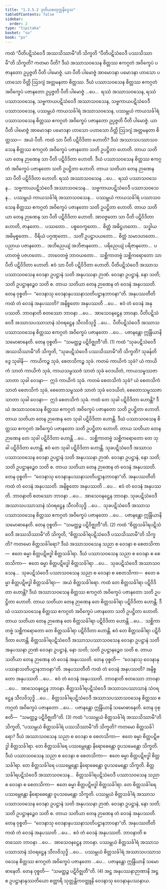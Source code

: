 ```yaml
---
title: "1.3.5.2 ဒုတိယစတုက္ကနိဒ္ဒေသ"
tableOfContents: false
sidebar:
  order: 2
type: "tipitaka"
basket: "su"
book: "ps"
---
```



<DynamicBreadcrumb />

<Division number="172" book="ps">

<Paragraph number="956" book="ps">
ကထံ “ပီတိပဋိသံဝေဒီ အဿသိဿာမီ”တိ သိက္ခတိ “ပီတိပဋိသံဝေဒီ ပဿသိဿာမီ”တိ သိက္ခတိ? ကတမာ ပီတိ? ဒီဃံ အဿာသဝသေန စိတ္တဿ ဧကဂ္ဂတံ အဝိက္ခေပံ ပဇာနတော ဥပ္ပဇ္ဇတိ ပီတိ ပါမောဇ္ဇံ. ယာ ပီတိ ပါမောဇ္ဇံ အာမောဒနာ ပမောဒနာ ဟာသော ပဟာသော ဝိတ္တိ ဩဒဂျံ အတ္တမနတာ စိတ္တဿ. ဒီဃံ ပဿာသဝသေန စိတ္တဿ ဧကဂ္ဂတံ အဝိက္ခေပံ ပဇာနတော ဥပ္ပဇ္ဇတိ ပီတိ ပါမောဇ္ဇံ …ပေ…  ရဿံ အဿာသဝသေန, ရဿံ ပဿာသဝသေန, သဗ္ဗကာယပဋိသံဝေဒီ အဿာသဝသေန, သဗ္ဗကာယပဋိသံဝေဒီ ပဿာသဝသေန, ပဿမ္ဘယံ ကာယသင်္ခါရံ အဿာသဝသေန, ပဿမ္ဘယံ ကာယသင်္ခါရံ ပဿာသဝသေန စိတ္တဿ ဧကဂ္ဂတံ အဝိက္ခေပံ ပဇာနတော ဥပ္ပဇ္ဇတိ ပီတိ ပါမောဇ္ဇံ. ယာ ပီတိ ပါမောဇ္ဇံ အာမောဒနာ ပမောဒနာ ဟာသော ပဟာသော ဝိတ္တိ ဩဒဂျံ အတ္တမနတာ စိတ္တဿ—  အယံ ပီတိ.
</Paragraph>

<Paragraph number="957" book="ps">
ကထံ သာ ပီတိ ပဋိဝိဒိတာ ဟောတိ? ဒီဃံ အဿာသပဿာသဝသေန စိတ္တဿ ဧကဂ္ဂတံ အဝိက္ခေပံ ပဇာနတော သတိ ဥပဋ္ဌိတာ ဟောတိ. တာယ သတိယာ တေန ဉာဏေန သာ ပီတိ ပဋိဝိဒိတာ ဟောတိ. ဒီဃံ ပဿာသဝသေန စိတ္တဿ ဧကဂ္ဂတံ အဝိက္ခေပံ ပဇာနတော သတိ ဥပဋ္ဌိတာ ဟောတိ. တာယ သတိယာ တေန ဉာဏေန သာ ပီတိ ပဋိဝိဒိတာ ဟောတိ. ရဿံ အဿာသဝသေန …ပေ…  ရဿံ ပဿာသဝသေန…  သဗ္ဗကာယပဋိသံဝေဒီ အဿာသဝသေန…  သဗ္ဗကာယပဋိသံဝေဒီ ပဿာသဝသေန…  ပဿမ္ဘယံ ကာယသင်္ခါရံ အဿာသဝသေန…  ပဿမ္ဘယံ ကာယသင်္ခါရံ ပဿာသဝသေန စိတ္တဿ ဧကဂ္ဂတံ အဝိက္ခေပံ ပဇာနတော သတိ ဥပဋ္ဌိတာ ဟောတိ. တာယ သတိယာ တေန ဉာဏေန သာ ပီတိ ပဋိဝိဒိတာ ဟောတိ. အာဝဇ္ဇတော သာ ပီတိ ပဋိဝိဒိတာ ဟောတိ, ဇာနတော…  ပဿတော…  ပစ္စဝေက္ခတော…  စိတ္တံ အဓိဋ္ဌဟတော…  သဒ္ဓါယ အဓိမုစ္စတော…  ဝီရိယံ ပဂ္ဂဏှတော…  သတိံ ဥပဋ္ဌာပယတော…  စိတ္တံ သမာဒဟတော…  ပညာယ ပဇာနတော…  အဘိညေယျံ အဘိဇာနတော…  ပရိညေယျံ ပရိဇာနတော…  ပဟာတဗ္ဗံ ပဇဟတော…  ဘာဝေတဗ္ဗံ ဘာဝယတော…  သစ္ဆိကာတဗ္ဗံ သစ္ဆိကရောတော သာ ပီတိ ပဋိဝိဒိတာ ဟောတိ. ဧဝံ သာ ပီတိ ပဋိဝိဒိတာ ဟောတိ.
</Paragraph>

<Paragraph number="958" book="ps">
ပီတိပဋိသံဝေဒီ အဿာသပဿာသဝသေန ဝေဒနာ ဥပဋ္ဌာနံ သတိ အနုပဿနာ ဉာဏံ. ဝေဒနာ ဥပဋ္ဌာနံ, နော သတိ; သတိ ဥပဋ္ဌာနဉ္စေဝ သတိ စ. တာယ သတိယာ တေန ဉာဏေန တံ ဝေဒနံ အနုပဿတိ. တေန ဝုစ္စတိ—  “ဝေဒနာသု ဝေဒနာနုပဿနာသတိပဋ္ဌာနဘာဝနာ”တိ.
</Paragraph>

<Paragraph number="959" book="ps">
<Emphasis>အနုပဿတီ</Emphasis>တိ ကထံ တံ ဝေဒနံ အနုပဿတိ? အနိစ္စတော အနုပဿတိ …ပေ…  ဧဝံ တံ ဝေဒနံ အနုပဿတိ. <Emphasis>ဘာဝနာ</Emphasis>တိ စတဿော ဘာဝနာ …ပေ…  အာသေဝနဋ္ဌေန ဘာဝနာ. ပီတိပဋိသံဝေဒီ အဿာသပဿာသာနံ သံဝရဋ္ဌေန သီလဝိသုဒ္ဓိ …ပေ…  ပီတိပဋိသံဝေဒီ အဿာသပဿာသဝသေန စိတ္တဿ ဧကဂ္ဂတံ အဝိက္ခေပံ ပဇာနတော …ပေ…  ပဇာနန္တော ဣန္ဒြိယာနိ သမောဓာနေတိ. တေန ဝုစ္စတိ—  “သမတ္ထဉ္စ ပဋိဝိဇ္ဈတီ”တိ. (1)
</Paragraph>

</Division>
<Division number="173" book="ps">

<Paragraph number="960" book="ps">
ကထံ “သုခပဋိသံဝေဒီ အဿသိဿာမီ”တိ သိက္ခတိ, “သုခပဋိသံဝေဒီ ပဿသိဿာမီ”တိ သိက္ခတိ? <Emphasis>သုခန်</Emphasis>တိ ဒွေ သုခါနိ—  ကာယိကဉ္စ သုခံ, စေတသိကဉ္စ သုခံ. ကတမံ ကာယိကံ သုခံ? ယံ ကာယိကံ သာတံ ကာယိကံ သုခံ, ကာယသမ္ဖဿဇံ သာတံ သုခံ ဝေဒယိတံ, ကာယသမ္ဖဿဇာ သာတာ သုခါ ဝေဒနာ—  ဣဒံ ကာယိကံ သုခံ. ကတမံ စေတသိကံ သုခံ? ယံ စေတသိကံ သာတံ စေတသိကံ သုခံ, စေတောသမ္ဖဿဇံ သာတံ သုခံ ဝေဒယိတံ, စေတောသမ္ဖဿဇာ သာတာ သုခါ ဝေဒနာ—  ဣဒံ စေတသိကံ သုခံ.
</Paragraph>

<Paragraph number="961" book="ps">
ကထံ တေ သုခါ ပဋိဝိဒိတာ ဟောန္တိ? ဒီဃံ အဿာသဝသေန စိတ္တဿ ဧကဂ္ဂတံ အဝိက္ခေပံ ပဇာနတော သတိ ဥပဋ္ဌိတာ ဟောတိ. တာယ သတိယာ တေန ဉာဏေန တေ သုခါ ပဋိဝိဒိတာ ဟောန္တိ. ဒီဃံ ပဿာသဝသေန စိတ္တဿ ဧကဂ္ဂတံ အဝိက္ခေပံ ပဇာနတော သတိ ဥပဋ္ဌိတာ ဟောတိ. တာယ သတိယာ တေန ဉာဏေန တေ သုခါ ပဋိဝိဒိတာ ဟောန္တိ …ပေ…  သစ္ဆိကာတဗ္ဗံ သစ္ဆိကရောတော တေ သုခါ ပဋိဝိဒိတာ ဟောန္တိ. ဧဝံ တေ သုခါ ပဋိဝိဒိတာ ဟောန္တိ. သုခပဋိသံဝေဒီ အဿာသပဿာသဝသေန ဝေဒနာ ဥပဋ္ဌာနံ သတိ အနုပဿနာ ဉာဏံ. ဝေဒနာ ဥပဋ္ဌာနံ, နော သတိ; သတိ ဥပဋ္ဌာနဉ္စေဝ သတိ စ. တာယ သတိယာ တေန ဉာဏေန တံ ဝေဒနံ အနုပဿတိ. တေန ဝုစ္စတိ—  “ဝေဒနာသု ဝေဒနာနုပဿနာသတိပဋ္ဌာနဘာဝနာ”တိ.
</Paragraph>

<Paragraph number="962" book="ps">
<Emphasis>အနုပဿတီ</Emphasis>တိ ကထံ တံ ဝေဒနံ အနုပဿတိ. အနိစ္စတော အနုပဿတိ …ပေ…  ဧဝံ တံ ဝေဒနံ အနုပဿတိ. <Emphasis>ဘာဝနာ</Emphasis>တိ စတဿော ဘာဝနာ …ပေ…  အာသေဝနဋ္ဌေန ဘာဝနာ. သုခပဋိသံဝေဒီ အဿာသပဿာသာနံ သံဝရဋ္ဌေန သီလဝိသုဒ္ဓိ …ပေ…  သုခပဋိသံဝေဒီ အဿာသပဿာသဝသေန စိတ္တဿ ဧကဂ္ဂတံ အဝိက္ခေပံ ပဇာနတော …ပေ…  ပဇာနန္တော ဣန္ဒြိယာနိ သမောဓာနေတိ. တေန ဝုစ္စတိ—  “သမတ္ထဉ္စ ပဋိဝိဇ္ဈတီ”တိ. (2)
</Paragraph>

</Division>
<Division number="174" book="ps">

<Paragraph number="963" book="ps">
ကထံ “စိတ္တသင်္ခါရပဋိသံဝေဒီ အဿသိဿာမီ”တိ သိက္ခတိ, “စိတ္တသင်္ခါရပဋိသံဝေဒီ ပဿသိဿာမီ”တိ သိက္ခတိ? ကတမော စိတ္တသင်္ခါရော? ဒီဃံ အဿာသဝသေန သညာ စ ဝေဒနာ စ စေတသိကာ—  ဧတေ ဓမ္မာ စိတ္တပဋိဗဒ္ဓါ စိတ္တသင်္ခါရာ. ဒီဃံ ပဿာသဝသေန သညာ စ ဝေဒနာ စ စေတသိကာ—  ဧတေ ဓမ္မာ စိတ္တပဋိဗဒ္ဓါ စိတ္တသင်္ခါရာ …ပေ…  သုခပဋိသံဝေဒီ အဿာသဝသေန…  သုခပဋိသံဝေဒီ ပဿာသဝသေန သညာ စ ဝေဒနာ စ စေတသိကာ—  ဧတေ ဓမ္မာ စိတ္တပဋိဗဒ္ဓါ စိတ္တသင်္ခါရာ—  အယံ စိတ္တသင်္ခါရော.
</Paragraph>

<Paragraph number="964" book="ps">
ကထံ တေ စိတ္တသင်္ခါရာ ပဋိဝိဒိတာ ဟောန္တိ? ဒီဃံ အဿာသဝသေန စိတ္တဿ ဧကဂ္ဂတံ အဝိက္ခေပံ ပဇာနတော သတိ ဥပဋ္ဌိတာ ဟောတိ. တာယ သတိယာ တေန ဉာဏေန တေ စိတ္တသင်္ခါရာ ပဋိဝိဒိတာ ဟောန္တိ. ဒီဃံ ပဿာသဝသေန စိတ္တဿ ဧကဂ္ဂတံ အဝိက္ခေပံ ပဇာနတော သတိ ဥပဋ္ဌိတာ ဟောတိ. တာယ သတိယာ တေန ဉာဏေန တေ စိတ္တသင်္ခါရာ ပဋိဝိဒိတာ ဟောန္တိ …ပေ…  သစ္ဆိကာတဗ္ဗံ သစ္ဆိကရောတော တေ စိတ္တသင်္ခါရာ ပဋိဝိဒိတာ ဟောန္တိ. ဧဝံ တေ စိတ္တသင်္ခါရာ ပဋိဝိဒိတာ ဟောန္တိ. စိတ္တသင်္ခါရပဋိသံဝေဒီ အဿာသပဿာသဝသေန ဝေဒနာ ဥပဋ္ဌာနံ သတိ အနုပဿနာ ဉာဏံ ဝေဒနာ ဥပဋ္ဌာနံ, နော သတိ; သတိ ဥပဋ္ဌာနဉ္စေဝ သတိ စ. တာယ သတိယာ တေန ဉာဏေန တံ ဝေဒနံ အနုပဿတိ. တေန ဝုစ္စတိ—  “ဝေဒနာသု ဝေဒနာနုပဿနာသတိပဋ္ဌာနဘာဝနာ”တိ.
</Paragraph>

<Paragraph number="965" book="ps">
<Emphasis>အနုပဿတီ</Emphasis>တိ ကထံ တံ ဝေဒနံ အနုပဿတိ? အနိစ္စတော အနုပဿတိ …ပေ…  ဧဝံ တံ ဝေဒနံ အနုပဿတိ. <Emphasis>ဘာဝနာ</Emphasis>တိ စတဿော ဘာဝနာ …ပေ…  အာသေဝနဋ္ဌေန ဘာဝနာ. စိတ္တသင်္ခါရပဋိသံဝေဒီ အဿာသပဿာသာနံ သံဝရဋ္ဌေန သီလဝိသုဒ္ဓိ …ပေ…  စိတ္တသင်္ခါရပဋိသံဝေဒီ အဿာသပဿာသဝသေန စိတ္တဿ ဧကဂ္ဂတံ အဝိက္ခေပံ ပဇာနတော …ပေ…  ပဇာနန္တော ဣန္ဒြိယာနိ သမောဓာနေတိ. တေန ဝုစ္စတိ—  “သမတ္ထဉ္စ ပဋိဝိဇ္ဈတီ”တိ. (3)
</Paragraph>

</Division>
<Division number="175" book="ps">

<Paragraph number="966" book="ps">
ကထံ “ပဿမ္ဘယံ စိတ္တသင်္ခါရံ အဿသိဿာမီ”တိ သိက္ခတိ, “ပဿမ္ဘယံ စိတ္တသင်္ခါရံ ပဿသိဿာမီ”တိ သိက္ခတိ? ကတမော စိတ္တသင်္ခါရော? ဒီဃံ အဿာသဝသေန သညာ စ ဝေဒနာ စ စေတသိကာ—  ဧတေ ဓမ္မာ စိတ္တပဋိဗဒ္ဓါ စိတ္တသင်္ခါရာ. တေ စိတ္တသင်္ခါရေ ပဿမ္ဘေန္တော နိရောဓေန္တော ဝူပသမေန္တော သိက္ခတိ. ဒီဃံ ပဿာသဝသေန သညာ စ ဝေဒနာ စ စေတသိကာ—  ဧတေ ဓမ္မာ စိတ္တပဋိဗဒ္ဓါ စိတ္တသင်္ခါရာ. တေ စိတ္တသင်္ခါရေ ပဿမ္ဘေန္တော နိရောဓေန္တော ဝူပသမေန္တော သိက္ခတိ. စိတ္တသင်္ခါရပဋိသံဝေဒီ အဿာသဝသေန…  စိတ္တသင်္ခါရပဋိသံဝေဒီ ပဿာသဝသေန သညာ စ ဝေဒနာ စ စေတသိကာ—  ဧတေ ဓမ္မာ စိတ္တပဋိဗဒ္ဓါ စိတ္တသင်္ခါရာ. တေ စိတ္တသင်္ခါရေ ပဿမ္ဘေန္တော နိရောဓေန္တော ဝူပသမေန္တော သိက္ခတိ. ပဿမ္ဘယံ စိတ္တသင်္ခါရံ အဿာသပဿာသဝသေန ဝေဒနာ ဥပဋ္ဌာနံ သတိ အနုပဿနာ ဉာဏံ. ဝေဒနာ ဥပဋ္ဌာနံ, နော သတိ; သတိ ဥပဋ္ဌာနဉ္စေဝ သတိ စ. တာယ သတိယာ တေန ဉာဏေန တံ ဝေဒနံ အနုပဿတိ. တေန ဝုစ္စတိ—  “ဝေဒနာသု ဝေဒနာနုပဿနာသတိပဋ္ဌာနဘာဝနာ”တိ.
</Paragraph>

<Paragraph number="967" book="ps">
<Emphasis>အနုပဿတီ</Emphasis>တိ ကထံ တံ ဝေဒနံ အနုပဿတိ …ပေ…  ဧဝံ တံ ဝေဒနံ အနုပဿတိ. <Emphasis>ဘာဝနာ</Emphasis>တိ စတဿော ဘာဝနာ …ပေ…  အာသေဝနဋ္ဌေန ဘာဝနာ. ပဿမ္ဘယံ စိတ္တသင်္ခါရံ အဿာသပဿာသာနံ သံဝရဋ္ဌေန သီလဝိသုဒ္ဓိ …ပေ…  ပဿမ္ဘယံ စိတ္တသင်္ခါရံ အဿာသပဿာသဝသေန စိတ္တဿ ဧကဂ္ဂတံ အဝိက္ခေပံ ပဇာနတော …ပေ…  ပဇာနန္တော ဣန္ဒြိယာနိ သမောဓာနေတိ. တေန ဝုစ္စတိ—  “သမတ္ထဉ္စ ပဋိဝိဇ္ဈတီ”တိ. (4)
</Paragraph>

<Paragraph number="968" book="ps">
အဋ္ဌ အနုပဿနာဉာဏာနိ အဋ္ဌ စ ဥပဋ္ဌာနာနုဿတိယော စတ္တာရိ သုတ္တန္တိကဝတ္ထူနိ ဝေဒနာသု ဝေဒနာနုပဿနာယ.
</Paragraph>
</Division>